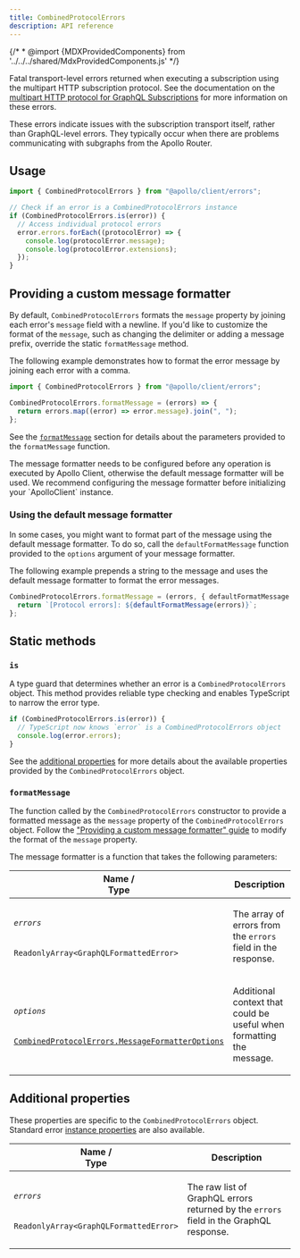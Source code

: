 ```yaml
---
title: CombinedProtocolErrors
description: API reference
---
```


{/* * @import {MDXProvidedComponents} from '../../../shared/MdxProvidedComponents.js' */}

Fatal transport-level errors returned when executing a subscription using the multipart HTTP subscription protocol. See the documentation on the [multipart HTTP protocol for GraphQL Subscriptions](https://www.apollographql.com/docs/graphos/routing/operations/subscriptions/multipart-protocol) for more information on these errors.

These errors indicate issues with the subscription transport itself, rather than GraphQL-level errors. They typically occur when there are problems communicating with subgraphs from the Apollo Router.

## Usage

```ts
import { CombinedProtocolErrors } from "@apollo/client/errors";

// Check if an error is a CombinedProtocolErrors instance
if (CombinedProtocolErrors.is(error)) {
  // Access individual protocol errors
  error.errors.forEach((protocolError) => {
    console.log(protocolError.message);
    console.log(protocolError.extensions);
  });
}
```

## Providing a custom message formatter

By default, `CombinedProtocolErrors` formats the `message` property by joining each error's `message` field with a newline. If you'd like to customize the format of the `message`, such as changing the delimiter or adding a message prefix, override the static `formatMessage` method.

The following example demonstrates how to format the error message by joining each error with a comma.

```ts
import { CombinedProtocolErrors } from "@apollo/client/errors";

CombinedProtocolErrors.formatMessage = (errors) => {
  return errors.map((error) => error.message).join(", ");
};
```

See the [`formatMessage`](#formatmessage) section for details about the parameters provided to the `formatMessage` function.

<Note>
  The message formatter needs to be configured before any operation is executed
  by Apollo Client, otherwise the default message formatter will be used. We
  recommend configuring the message formatter before initializing your
  `ApolloClient` instance.
</Note>

### Using the default message formatter

In some cases, you might want to format part of the message using the default message formatter. To do so, call the `defaultFormatMessage` function provided to the `options` argument of your message formatter.

The following example prepends a string to the message and uses the default message formatter to format the error messages.

```ts
CombinedProtocolErrors.formatMessage = (errors, { defaultFormatMessage }) => {
  return `[Protocol errors]: ${defaultFormatMessage(errors)}`;
};
```

## Static methods

### `is`

A type guard that determines whether an error is a `CombinedProtocolErrors` object. This method provides reliable type checking and enables TypeScript to narrow the error type.

```ts
if (CombinedProtocolErrors.is(error)) {
  // TypeScript now knows `error` is a CombinedProtocolErrors object
  console.log(error.errors);
}
```

See the [additional properties](#additional-properties) for more details about the available properties provided by the `CombinedProtocolErrors` object.

### `formatMessage`

The function called by the `CombinedProtocolErrors` constructor to provide a formatted message as the `message` property of the `CombinedProtocolErrors` object. Follow the ["Providing a custom message formatter" guide](#providing-a-custom-message-formatter) to modify the format of the `message` property.

The message formatter is a function that takes the following parameters:

<table class="field-table">
  <thead>
    <tr>
      <th>Name /<br/>Type</th>
      <th>Description</th>
    </tr>
  </thead>

<tbody>

<tr class="required">
<td>

###### `errors`

`ReadonlyArray<GraphQLFormattedError>`

</td>
<td>

The array of errors from the `errors` field in the response.

</td>
</tr>

<tr>
<td>

###### `options`

[`CombinedProtocolErrors.MessageFormatterOptions`](#combinedprotocolerrors.messageformatteroptions)

</td>
<td>

Additional context that could be useful when formatting the message.

</td>
</tr>

</tbody>
</table>

<InterfaceDetails
  canonicalReference="@apollo/client!CombinedProtocolErrors.MessageFormatterOptions:interface"
  headingLevel={4}
  displayName="CombinedProtocolErrors.MessageFormatterOptions"
/>

## Additional properties

These properties are specific to the `CombinedProtocolErrors` object. Standard error [instance properties](https://developer.mozilla.org/en-US/docs/Web/JavaScript/Reference/Global_Objects/Error#instance_properties) are also available.

<table class="field-table">
  <thead>
    <tr>
      <th>Name /<br/>Type</th>
      <th>Description</th>
    </tr>
  </thead>

<tbody>

<tr>
<td>

###### `errors`

`ReadonlyArray<GraphQLFormattedError>`

</td>
<td>

The raw list of GraphQL errors returned by the `errors` field in the GraphQL response.

</td>
</tr>

</tbody>
</table>
